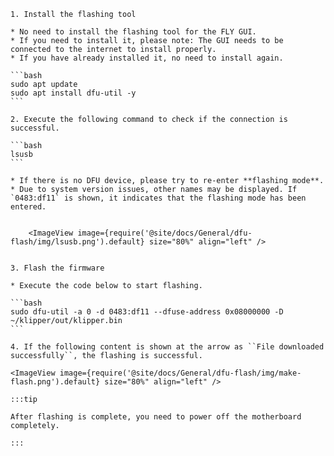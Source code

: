 
    1. Install the flashing tool

    * No need to install the flashing tool for the FLY GUI.
    * If you need to install it, please note: The GUI needs to be connected to the internet to install properly.
    * If you have already installed it, no need to install again.

    ```bash
    sudo apt update
    sudo apt install dfu-util -y
    ```

    2. Execute the following command to check if the connection is successful.

    ```bash
    lsusb
    ```

    * If there is no DFU device, please try to re-enter **flashing mode**.
    * Due to system version issues, other names may be displayed. If `0483:df11` is shown, it indicates that the flashing mode has been entered.


        <ImageView image={require('@site/docs/General/dfu-flash/img/lsusb.png').default} size="80%" align="left" />    


    3. Flash the firmware

    * Execute the code below to start flashing.

    ```bash
    sudo dfu-util -a 0 -d 0483:df11 --dfuse-address 0x08000000 -D ~/klipper/out/klipper.bin
    ```

    4. If the following content is shown at the arrow as ``File downloaded successfully``, the flashing is successful.

    <ImageView image={require('@site/docs/General/dfu-flash/img/make-flash.png').default} size="80%" align="left" />    

    :::tip

    After flashing is complete, you need to power off the motherboard completely.

    :::